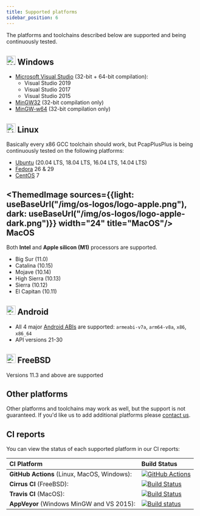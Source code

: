 ```yaml
---
title: Supported platforms
sidebar_position: 6
---
```


The platforms and toolchains described below are supported and being continuously tested.

## <img src="/img/os-logos/logo-windows.png" width="24" title="Windows"/> Windows

- [Microsoft Visual Studio](https://visualstudio.microsoft.com/) (32-bit + 64-bit compilation):
  - Visual Studio 2019
  - Visual Studio 2017
  - Visual Studio 2015 
- [MinGW32](http://www.mingw.org/) (32-bit compilation only)
- [MinGW-w64](https://mingw-w64.org) (32-bit compilation only)

## <img src="/img/os-logos//logo-linux.png" width="24" title="Linux"/> Linux

Basically every x86 GCC toolchain should work, but PcapPlusPlus is being continuously tested on the following platforms:

- [Ubuntu](https://ubuntu.com/) (20.04 LTS, 18.04 LTS, 16.04 LTS, 14.04 LTS)
- [Fedora](https://getfedora.org/) 26 & 29
- [CentOS](https://www.centos.org/) 7


## <ThemedImage sources={{light: useBaseUrl("/img/os-logos/logo-apple.png"), dark: useBaseUrl("/img/os-logos/logo-apple-dark.png")}} width="24" title="MacOS"/> MacOS

Both **Intel** and **Apple silicon (M1)** processors are supported.

- Big Sur (11.0)
- Catalina (10.15)
- Mojave (10.14)
- High Sierra (10.13)
- Sierra (10.12)
- El Capitan (10.11)

## <img src="/img/os-logos//logo-android.png" width="24" title="Android"/> Android

- All 4 major [Android ABIs](https://developer.android.com/ndk/guides/abis) are supported: `armeabi-v7a`, `arm64-v8a`, `x86`, `x86_64`
- API versions 21-30

## <img src="/img/os-logos//logo-freebsd.png" width="24" title="FreeBSD"/> FreeBSD

Versions 11.3 and above are supported

## Other platforms

Other platforms and toolchains may work as well, but the support is not guaranteed. If you'd like us to add additional platforms please [contact us](/community).

## CI reports

You can view the status of each supported platform in our CI reports:

| CI Platform | Build Status |
| :---        | :---   |
| __GitHub Actions__ (Linux, MacOS, Windows): | [![GitHub Actions](https://github.com/seladb/PcapPlusPlus/workflows/Build%20and%20test/badge.svg)](https://github.com/seladb/PcapPlusPlus/actions?query=workflow%3A%22Build+and+test%22) |
| __Cirrus CI__ (FreeBSD): | [![Build Status](https://api.cirrus-ci.com/github/seladb/PcapPlusPlus.svg)](https://cirrus-ci.com/github/seladb/PcapPlusPlus) |
| __Travis CI__ (MacOS): | [![Build Status](https://travis-ci.org/seladb/PcapPlusPlus.svg?branch=master)](https://travis-ci.org/seladb/PcapPlusPlus) |
|__AppVeyor__ (Windows MinGW and VS 2015): | [![Build status](https://ci.appveyor.com/api/projects/status/4u5ui21ibbevkstc/branch/master?svg=true)](https://ci.appveyor.com/project/seladb/pcapplusplus/branch/master) |
